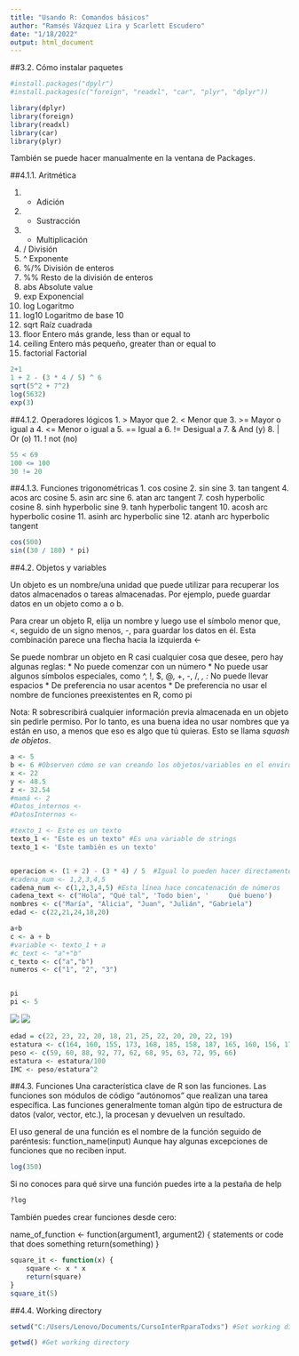 ---
title: "Usando R: Comandos básicos"
author: "Ramsés Vázquez Lira y Scarlett Escudero"
date: "1/18/2022"
output: html_document
---

##3.2. Cómo instalar paquetes

```{r}
#install.packages("dpylr") 
#install.packages(c("foreign", "readxl", "car", "plyr", "dplyr"))

library(dplyr)
library(foreign)
library(readxl)
library(car)
library(plyr)
```
También se puede hacer manualmente en la ventana de Packages.

##4.1.1. Aritmética 

1. + Adición
2. - Sustracción
3. * Multiplicación
4. / División
5. ^ Exponente 
6. %/% División de enteros
7. %% Resto de la división de enteros
8. abs Absolute value
9. exp Exponencial 
10. log Logaritmo
11. log10 Logaritmo de base 10
12. sqrt Raíz cuadrada
13. floor Entero más grande, less than or equal to
14. ceiling Entero más pequeño, greater than or equal to
15. factorial Factorial

```{r}
2+1
1 + 2 - (3 * 4 / 5) ^ 6
sqrt(5^2 + 7^2)
log(5632)
exp(3)
```

##4.1.2. Operadores lógicos
1. > Mayor que
2. < Menor que
3. >= Mayor o igual a
4. <= Menor o igual a
5. == Igual a
6. != Desigual a
7. &  And (y)
8. |  Or (o)
11. !  not (no)
```{r}
55 < 69
100 <= 100
30 != 20
```
##4.1.3. Funciones trigonométricas
1. cos cosine
2. sin sine
3. tan tangent
4. acos arc cosine
5. asin arc sine
6. atan arc tangent
7. cosh hyperbolic cosine
8. sinh hyperbolic sine
9. tanh hyperbolic tangent
10. acosh arc hyperbolic cosine
11. asinh arc hyperbolic sine
12. atanh arc hyperbolic tangent
```{r}
cos(500)
sin((30 / 180) * pi)
```

##4.2. Objetos y variables

Un objeto es un nombre/una unidad que puede utilizar para recuperar los datos almacenados o tareas almacenadas. Por ejemplo, puede guardar datos en un objeto como a o b. 

Para crear un objeto R, elija un nombre y luego use el símbolo menor que, <, seguido de un signo menos, -, para guardar los datos en él. Esta combinación parece una flecha hacia la izquierda <-
  
Se puede nombrar un objeto en R casi cualquier cosa que desee, pero hay algunas reglas: 
* No puede comenzar con un número
* No puede usar algunos símbolos especiales, como ^, !, $, @, +, -, /, *, :
* No puede llevar espacios
* De preferencia no usar acentos
* De preferencia no usar el nombre de funciones preexistentes en R, como pi

Nota: R sobrescribirá cualquier información previa almacenada en un objeto sin pedirle permiso. Por lo tanto, es una buena idea no usar nombres que ya están en uso, a menos que eso es algo que tú quieras. Esto se llama *squash de objetos*.


```{r}
a <- 5 
b <- 6 #Observen cómo se van creando los objetos/variables en el environment
x <- 22
y <- 48.5
z <- 32.54
#mamá <- 2
#Datos_internos <- 
#DatosInternos <-

#texto_1 <- Este es un texto
texto_1 <- "Este es un texto" #Es una variable de strings
texto_1 <- 'Este también es un texto'


operacion <- (1 + 2) - (3 * 4) / 5  #Igual lo pueden hacer directamente en la consola
#cadena_num <- 1,2,3,4,5
cadena_num <- c(1,2,3,4,5) #Esta línea hace concatenación de números
cadena_text <- c("Hola", "Qué tal", 'Todo bien', '     Qué bueno')
nombres <- c("María", "Alicia", "Juan", "Julián", "Gabriela")
edad <- c(22,21,24,18,20)

a+b
c <- a + b
#variable <- texto_1 + a
#c_text <- "a"+"b"
c_texto <- c("a","b")
numeros <- c("1", "2", "3")


pi
pi <- 5
```
![](ejercicio1.png)
![](ejercicio2.png)

```{r, results='hide'}
edad = c(22, 23, 22, 20, 18, 21, 25, 22, 20, 20, 22, 19)
estatura <- c(164, 160, 155, 173, 168, 185, 158, 187, 165, 160, 156, 179)
peso <- c(59, 60, 88, 92, 77, 62, 68, 95, 63, 72, 95, 66)
estatura <- estatura/100
IMC <- peso/estatura^2
```


##4.3. Funciones
Una característica clave de R son las funciones. Las funciones son módulos de código "autónomos" que realizan una tarea específica. Las funciones generalmente toman algún tipo de estructura de datos (valor, vector, etc.), la procesan y devuelven un resultado.

El uso general de una función es el nombre de la función seguido de paréntesis:
function_name(input) 
Aunque hay algunas excepciones de funciones que no reciben input.

```{r}
log(350)
```
Si no conoces para qué sirve una función puedes irte a la pestaña de help 
```{r}
?log
```

También puedes crear funciones desde cero:

name_of_function <- function(argument1, argument2) {
    statements or code that does something
    return(something)
}
```{r}
square_it <- function(x) {
    square <- x * x
    return(square)
}
square_it(5)
```

##4.4. Working directory
```{r}
setwd("C:/Users/Lenovo/Documents/CursoInterRparaTodxs") #Set working directory

getwd() #Get working directory
```



